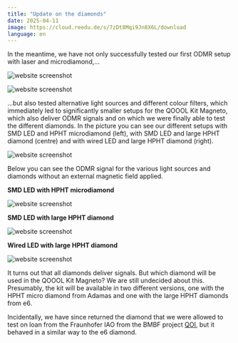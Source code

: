 ```yaml
---
title: "Update on the diamonds"
date: 2025-04-11
image: https://cloud.reedu.de/s/7zDt8Mqi9Jn8X6L/download
language: en
---
```


In the meantime, we have not only successfully tested our first ODMR setup with laser and microdiamond,...

![website screenshot](https://cloud.reedu.de/s/8NNpRojwqowsApM/download)

![website screenshot](https://cloud.reedu.de/s/f9LdkPtctMTiK3j/download)

...but also tested alternative light sources and different colour filters, which immediately led to significantly smaller setups for the QOOOL Kit Magneto, which also deliver ODMR signals and on which we were finally able to test the different diamonds. In the picture you can see our different setups with SMD LED and HPHT microdiamond (left), with SMD LED and large HPHT diamond (centre) and with wired LED and large HPHT diamond (right).

![website screenshot](https://cloud.reedu.de/s/7zDt8Mqi9Jn8X6L/download)

Below you can see the ODMR signal for the various light sources and diamonds without an external magnetic field applied.

**SMD LED with HPHT microdiamond**

![website screenshot](https://cloud.reedu.de/s/Jj4im4a6ioF9xrS/download)

**SMD LED with large HPHT diamond**

![website screenshot](https://cloud.reedu.de/s/NkTy48tbFMBtPpJ/download)

**Wired LED with large HPHT diamond**

![website screenshot](https://cloud.reedu.de/s/ss9sMQnMXZHBQ7a/download)

It turns out that all diamonds deliver signals. But which diamond will be used in the QOOOL Kit Magneto?
We are still undecided about this. Presumably, the kit will be available in two different versions, one with the HPHT micro diamond from Adamas and one with the large HPHT diamonds from e6.

Incidentally, we have since returned the diamond that we were allowed to test on loan from the Fraunhofer IAO from the BMBF project [QOI](https://www.quantentechnologien.de/forschung/foerderung/quantum-aktiv-outreach-konzepte-und-open-innovation-fuer-quantentechnologien/qoi.html), but it behaved in a similar way to the e6 diamond.
